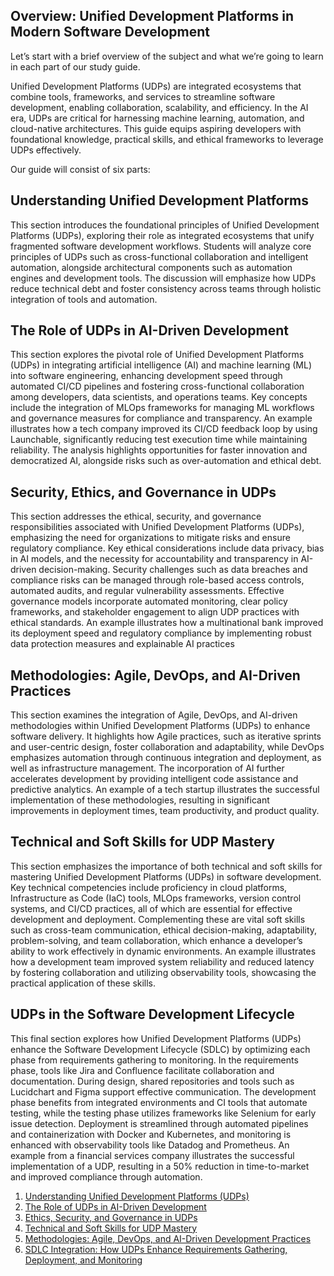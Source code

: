 ## **Overview: Unified Development Platforms in Modern Software Development** {.unnumbered}
Let's start with a brief overview of the subject and what we're going to learn in each part of our study guide.

Unified Development Platforms (UDPs) are integrated ecosystems that combine tools, frameworks, and services to streamline software development, enabling collaboration, scalability, and efficiency. In the AI era, UDPs are critical for harnessing machine learning, automation, and cloud-native architectures. This guide equips aspiring developers with foundational knowledge, practical skills, and ethical frameworks to leverage UDPs effectively.

Our guide will consist of six parts:

<!-- **Key Themes**:   -->
<!-- 1. **Definition**: Core principles, components, and examples of UDPs.   -->
<!-- 2. **Role**: Impact on development speed, cross-team collaboration, and AI integration.   -->
<!-- 3. **Responsibility**: Security, ethics, and governance in UDP workflows.   -->
<!-- 4. **Skills**: Technical and soft skills required to master UDPs.   -->
<!-- 5. **Methodologies**: Agile, DevOps, and AI-driven development practices.   -->
<!-- 6. **SDLC Integration**: How UDPs enhance requirements gathering, deployment, and monitoring. -->
<!---->

## **Understanding Unified Development Platforms**  
This section introduces the foundational principles of Unified Development Platforms (UDPs), exploring their role as integrated ecosystems that unify fragmented software development workflows. Students will analyze core principles of UDPs such as cross-functional collaboration and intelligent automation, alongside architectural components such as automation engines and development tools. The discussion will emphasize how UDPs reduce technical debt and foster consistency across teams through holistic integration of tools and automation.  

## **The Role of UDPs in AI-Driven Development**  
This section explores the pivotal role of Unified Development Platforms (UDPs) in integrating artificial intelligence (AI) and machine learning (ML) into software engineering, enhancing development speed through automated CI/CD pipelines and fostering cross-functional collaboration among developers, data scientists, and operations teams. Key concepts include the integration of MLOps frameworks for managing ML workflows and governance measures for compliance and transparency. An example illustrates how a tech company improved its CI/CD feedback loop by using Launchable, significantly reducing test execution time while maintaining reliability. The analysis highlights opportunities for faster innovation and democratized AI, alongside risks such as over-automation and ethical debt.

## **Security, Ethics, and Governance in UDPs**  
This section addresses the ethical, security, and governance responsibilities associated with Unified Development Platforms (UDPs), emphasizing the need for organizations to mitigate risks and ensure regulatory compliance. Key ethical considerations include data privacy, bias in AI models, and the necessity for accountability and transparency in AI-driven decision-making. Security challenges such as data breaches and compliance risks can be managed through role-based access controls, automated audits, and regular vulnerability assessments. Effective governance models incorporate automated monitoring, clear policy frameworks, and stakeholder engagement to align UDP practices with ethical standards. An example illustrates how a multinational bank improved its deployment speed and regulatory compliance by implementing robust data protection measures and explainable AI practices

## **Methodologies: Agile, DevOps, and AI-Driven Practices**  
This section examines the integration of Agile, DevOps, and AI-driven methodologies within Unified Development Platforms (UDPs) to enhance software delivery. It highlights how Agile practices, such as iterative sprints and user-centric design, foster collaboration and adaptability, while DevOps emphasizes automation through continuous integration and deployment, as well as infrastructure management. The incorporation of AI further accelerates development by providing intelligent code assistance and predictive analytics. An example of a tech startup illustrates the successful implementation of these methodologies, resulting in significant improvements in deployment times, team productivity, and product quality.

## **Technical and Soft Skills for UDP Mastery**  
This section emphasizes the importance of both technical and soft skills for mastering Unified Development Platforms (UDPs) in software development. Key technical competencies include proficiency in cloud platforms, Infrastructure as Code (IaC) tools, MLOps frameworks, version control systems, and CI/CD practices, all of which are essential for effective development and deployment. Complementing these are vital soft skills such as cross-team communication, ethical decision-making, adaptability, problem-solving, and team collaboration, which enhance a developer's ability to work effectively in dynamic environments. An example illustrates how a development team improved system reliability and reduced latency by fostering collaboration and utilizing observability tools, showcasing the practical application of these skills.

## **UDPs in the Software Development Lifecycle**  
This final section explores how Unified Development Platforms (UDPs) enhance the Software Development Lifecycle (SDLC) by optimizing each phase from requirements gathering to monitoring. In the requirements phase, tools like Jira and Confluence facilitate collaboration and documentation. During design, shared repositories and tools such as Lucidchart and Figma support effective communication. The development phase benefits from integrated environments and CI tools that automate testing, while the testing phase utilizes frameworks like Selenium for early issue detection. Deployment is streamlined through automated pipelines and containerization with Docker and Kubernetes, and monitoring is enhanced with observability tools like Datadog and Prometheus. An example from a financial services company illustrates the successful implementation of a UDP, resulting in a 50% reduction in time-to-market and improved compliance through automation.

1. [Understanding Unified Development Platforms (UDPs)](understanding-udp.qmd)
2. [The Role of UDPs in AI-Driven Development](ai-driven-dev.qmd)
3. [Ethics, Security, and Governance in UDPs](ethics-security-governance.qmd)
4. [Technical and Soft Skills for UDP Mastery](skills.qmd)
5. [Methodologies: Agile, DevOps, and AI-Driven Development Practices](methodologies.qmd)
6. [SDLC Integration: How UDPs Enhance Requirements Gathering, Deployment, and Monitoring](sdlc.qmd)
